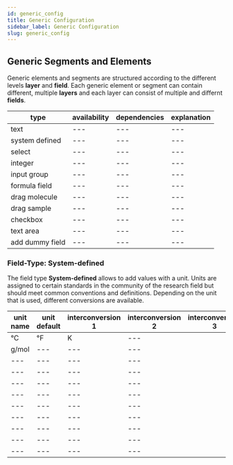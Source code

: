 ```yaml
---
id: generic_config
title: Generic Configuration
sidebar_label: Generic Configuration
slug: generic_config
---
```


## Generic Segments and Elements

Generic elements and segments are structured according to the different levels **layer** and **field**. Each generic element or segment can contain different, multiple **layers** and each layer can consist of multiple and differnt **fields**. 



| type | availability | dependencies | explanation |
|---|---|---|---|
| text |---|---|---|
| system defined |---|---|---|
| select |---|---|---|
| integer |---|---|---|
| input group |---|---|---|
| formula field |---|---|---|
| drag molecule |---|---|---|
| drag sample |---|---|---|
| checkbox |---|---|---|
| text area |---|---|---|
| add dummy field |---|---|---|


###  Field-Type: System-defined 

The field type **System-defined** allows to add values with a unit. Units are assigned to certain standards in the community of the research field but should meet common conventions and definitions. Depending on the unit that is used, different conversions are available. 

| unit name | unit default | interconversion 1 | interconversion 2 | interconversion 3 |
|---|---|---|---|---|
| °C | °F | K | --- |
| g/mol | --- | --- | --- |
| --- | --- | --- | --- |
| --- | --- | --- | --- |
| --- | --- | --- | --- |
| --- | --- | --- | --- |
| --- | --- | --- | --- |
| --- | --- | --- | --- |
| --- | --- | --- | --- |
| --- | --- | --- | --- |
| --- | --- | --- | --- |
